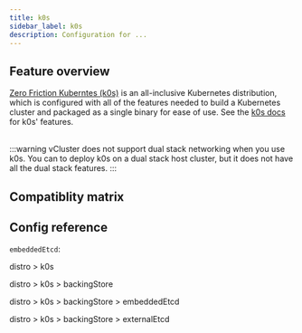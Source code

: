 ```yaml
---
title: k0s
sidebar_label: k0s
description: Configuration for ...
---
```




## Feature overview

[Zero Friction Kuberntes (k0s)](https://k0sproject.io/) is an all-inclusive Kubernetes distribution, which is configured with all of the features needed to build a Kubernetes cluster and packaged as a single binary for ease of use. See the [k0s docs](https://docs.k0sproject.io/) for k0s' features.

<br />
:::warning
vCluster does not support dual stack networking when you use k0s. You can to deploy k0s on a dual stack host cluster, but it does not have all the dual stack features.
:::



## Compatiblity matrix

<K0sCompat/>

## Config reference

`embeddedEtcd`: <ProLabel/>

distro > k0s
<DistroK0s/>


distro > k0s > backingStore
<BackingStore/>

distro > k0s > backingStore > embeddedEtcd

<EmbeddedEtcd/>

distro > k0s > backingStore > externalEtcd
<ExternalEtcd/>
